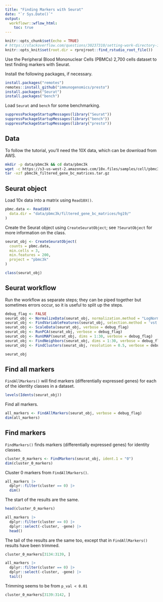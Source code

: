 ```yaml
---
title: "Finding Markers with Seurat"
date: "`r Sys.Date()`"
output:
  workflowr::wflow_html:
    toc: true
---
```


```r
knitr::opts_chunk$set(echo = TRUE)
# https://stackoverflow.com/questions/30237310/setting-work-directory-in-knitr-using-opts-chunksetroot-dir-doesnt-wor
knitr::opts_knit$set(root.dir = rprojroot::find_rstudio_root_file())
```

Use the Peripheral Blood Mononuclear Cells (PBMCs) 2,700 cells dataset to test finding markers with Seurat.

Install the following packages, if necessary.

```r
install.packages("remotes")
remotes::install_github("immunogenomics/presto")
install.packages("Seurat")
install.packages("bench")
```

Load `Seurat` and `bench` for some benchmarking.

```r
suppressPackageStartupMessages(library("Seurat"))
suppressPackageStartupMessages(library("bench"))
suppressPackageStartupMessages(library("presto"))
```

## Data

To follow the tutorial, you'll need the 10X data, which can be download from AWS.

```bash
mkdir -p data/pbmc3k && cd data/pbmc3k
wget -c https://s3-us-west-2.amazonaws.com/10x.files/samples/cell/pbmc3k/pbmc3k_filtered_gene_bc_matrices.tar.gz
tar -xzf pbmc3k_filtered_gene_bc_matrices.tar.gz
```

## Seurat object

Load 10x data into a matrix using `Read10X()`.

```r
pbmc.data <- Read10X(
  data.dir = "data/pbmc3k/filtered_gene_bc_matrices/hg19/"
)
```

Create the Seurat object using `CreateSeuratObject`; see `?SeuratObject` for more information on the class.

```r
seurat_obj <- CreateSeuratObject(
  counts = pbmc.data,
  min.cells = 3,
  min.features = 200,
  project = "pbmc3k"
)

class(seurat_obj)
```

## Seurat workflow

Run the workflow as separate steps; they can be piped together but sometimes errors occur, so it is useful to split up the steps.

```r
debug_flag <- FALSE
seurat_obj <- NormalizeData(seurat_obj, normalization.method = "LogNormalize", scale.factor = 1e4, verbose = debug_flag)
seurat_obj <- FindVariableFeatures(seurat_obj, selection.method = 'vst', nfeatures = 2000, verbose = debug_flag)
seurat_obj <- ScaleData(seurat_obj, verbose = debug_flag)
seurat_obj <- RunPCA(seurat_obj, verbose = debug_flag)
seurat_obj <- RunUMAP(seurat_obj, dims = 1:30, verbose = debug_flag)
seurat_obj <- FindNeighbors(seurat_obj, dims = 1:30, verbose = debug_flag)
seurat_obj <- FindClusters(seurat_obj, resolution = 0.5, verbose = debug_flag)

seurat_obj
```

## Find all markers

`FindAllMarkers()` will find markers (differentially expressed genes) for each of the identity classes in a dataset.

```r
levels(Idents(seurat_obj))
```

Find all markers.

```r
all_markers <- FindAllMarkers(seurat_obj, verbose = debug_flag)
dim(all_markers)
```

## Find markers

`FindMarkers()` finds markers (differentially expressed genes) for identity classes.

```r
cluster_0_markers <- FindMarkers(seurat_obj, ident.1 = "0")
dim(cluster_0_markers)
```

Cluster 0 markers from `FindAllMarkers()`.

```r
all_markers |>
  dplyr::filter(cluster == 0) |>
  dim()
```

The start of the results are the same.

```r
head(cluster_0_markers)

all_markers |>
  dplyr::filter(cluster == 0) |>
  dplyr::select(-cluster, -gene) |>
  head()
```

The tail of the results are the same too, except that in `FindAllMarkers()` results have been trimmed.

```r
cluster_0_markers[3134:3139, ]

all_markers |>
  dplyr::filter(cluster == 0) |>
  dplyr::select(-cluster, -gene) |>
  tail()
```

Trimming seems to be from `p_val < 0.01`

```r
cluster_0_markers[3139:3142, ]
```
